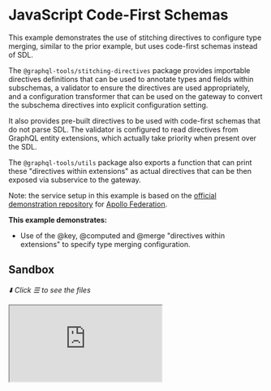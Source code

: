# JavaScript Code-First Schemas

This example demonstrates the use of stitching directives to configure type merging, similar to the
prior example, but uses code-first schemas instead of SDL.

The `@graphql-tools/stitching-directives` package provides importable directives definitions that
can be used to annotate types and fields within subschemas, a validator to ensure the directives are
used appropriately, and a configuration transformer that can be used on the gateway to convert the
subschema directives into explicit configuration setting.

It also provides pre-built directives to be used with code-first schemas that do not parse SDL. The
validator is configured to read directives from GraphQL entity extensions, which actually take
priority when present over the SDL.

The `@graphql-tools/utils` package also exports a function that can print these "directives within
extensions" as actual directives that can be then exposed via subservice to the gateway.

Note: the service setup in this example is based on the
[official demonstration repository](https://github.com/apollographql/federation-demo) for
[Apollo Federation](https://www.apollographql.com/docs/federation/).

**This example demonstrates:**

- Use of the @key, @computed and @merge "directives within extensions" to specify type merging
  configuration.

## Sandbox

_⬇️ Click ☰ to see the files_

<iframe
  src="https://codesandbox.io/embed/github/ardatan/schema-stitching/tree/master/examples/subservice-languages/javascript?codemirror=1&fontsize=14&initialpath=/graphql&file=/src/gateway.ts&theme=dark"
  className="mt-6 w-full h-[500px] rounded-md"
  title="subservice-languages/javascript"
  allow="geolocation; microphone; camera; midi; vr; accelerometer; gyroscope; payment; ambient-light-sensor; encrypted-media; usb"
  sandbox="allow-forms allow-modals allow-popups allow-presentation allow-same-origin allow-scripts"
/>

> You can also see the project on GitHub
> [here](https://github.com/ardatan/schema-stitching/tree/master/examples/subservice-languages/javascript).

The following services are available for interactive queries:

- **Stitched gateway:** listening on 4000/graphql
- _Accounts subservice_: listening on 4001/graphql
- _Inventory subservice_: listening on 4002/graphql
- _Products subservice_: listening on 4003/graphql
- _Reviews subservice_: listening on 4004/graphql

## Summary

First, try a query that includes data from all services:

```graphql
query {
  products(upcs: [1, 2]) {
    name
    price
    weight
    inStock
    shippingEstimate
    reviews {
      id
      body
      author {
        name
        username
        totalReviews
      }
      product {
        name
        price
      }
    }
  }
}
```

Neat, it works! All those merges were configured through schema annotations within schemas!

### Accounts subservice

The Accounts subservice showcases how schemas created with vanilla `graphql-js` can also utilize
stitching directives to achieve the benefits of colocating types and their merge configuration,
including support for hot-reloading:

- _Directive usages_: implemented as "directives within extensions," i.e. following the
  Gatsby/graphql-compose convention of embedding third party directives under the `directives` key
  of each GraphQL entity's `extensions` property.
- _Directive declarations_: directly added to the schema by using the compiled directives exported
  by the `@graphql-tools/stitching-directives` package.

### Inventory subservice

The Inventory subservice demonstrates using stitching directives with a schema created using the
`nexus` library:

- _Directive usages_: implemented as "directives within extensions," i.e. following the
  Gatsby/graphql-compose convention of embedding third party directives under the `directives` key
  of each GraphQL entity's `extensions` property.
- _Directive declarations_: `nexus` does not yet support passing in built `graph-js`
  `GraphQLDirective` objects, but you can easily create a new schema from the `nexus` schema
  programatically (using
  `new GraphQLSchema({ ...originalSchema.toConfig(), directives: [...originalSchema.getDirectives(), ...allStitchingDirectives] })`.

### Products subservice

The Products subservice shows how `TypeGraphQL` can easily implement third party directives
including stitching directives.

- _Directive usages_: implemented using the @Directive decorator syntax, TypeGraphQL's method of
  supporting third party directives within its code-first schema.
- _Directive declarations_: directly added to the schema by using the compiled directives exported
  by the `@graphql-tools/stitching-directives` package.

# Reviews subservice

The Reviews subservice is available for comparison to remind us of how `makeExecutableSchema`
utilizes directives with SDL.

- _Directive usages_: implemented using directives within actual SDL.
- _Directive declarations_: directive type definitions are imported from the
  `@graphql-tools/stitching-directives` package.
